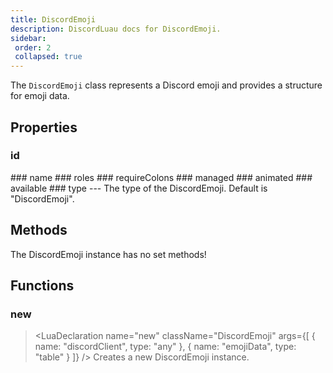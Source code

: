```yaml
---
title: DiscordEmoji
description: DiscordLuau docs for DiscordEmoji.
sidebar:
 order: 2
 collapsed: true
---
```

[//]: # (This file was automatically compiled through the Generator luau code under this repository)
[//]: # (if you want to edit the documentation of discord-luau, please write changes)
[//]: # (to the discord-luau repository itself, we extract the comments from discord-luau and translate)
[//]: # (them into markdown files that Nextra can interpret!)

[//]: # (----- DOCUMENT IMPORTS ----- )


[//]: # (----- DOCUMENT DESCRIPTION ----- )

The `DiscordEmoji` class represents a Discord emoji and provides a structure for emoji data.

[//]: # (----- DOCUMENT PROPERTIES ----- )

## Properties

### id

<LuaProperty name="DiscordEmoji.id" type="string" />
### name

<LuaProperty name="DiscordEmoji.name" type="string" />
### roles

<LuaProperty name="DiscordEmoji.roles" type="{ string }" />
### requireColons

<LuaProperty name="DiscordEmoji.requireColons" type="boolean" />
### managed

<LuaProperty name="DiscordEmoji.managed" type="boolean" />
### animated

<LuaProperty name="DiscordEmoji.animated" type="boolean" />
### available

<LuaProperty name="DiscordEmoji.available" type="boolean" />
### type

<LuaProperty name="DiscordEmoji.type" type="string" />
---
The type of the DiscordEmoji. Default is "DiscordEmoji".

[//]: # (----- DOCUMENT METHODS ----- )

## Methods

The DiscordEmoji instance has no set methods!

[//]: # (----- DOCUMENT FUNCTIONS ----- )

## Functions

### new

> <LuaDeclaration name="new" className="DiscordEmoji" args={[ { name: "discordClient", type: "any" }, { name: "emojiData", type: "table" } ]} />
Creates a new DiscordEmoji instance.

